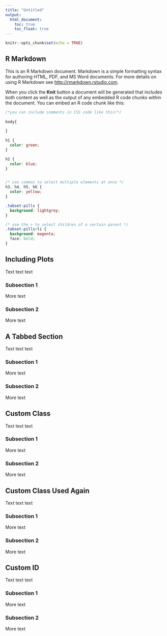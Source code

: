 ```yaml
---
title: "Untitled"
output: 
  html_document:
    toc: true
    toc_float: true
---
```


```r
knitr::opts_chunk$set(echo = TRUE)
```

## R Markdown

This is an R Markdown document. Markdown is a simple formatting syntax for authoring HTML, PDF, and MS Word documents. For more details on using R Markdown see <http://rmarkdown.rstudio.com>.

When you click the **Knit** button a document will be generated that includes both content as well as the output of any embedded R code chunks within the document. You can embed an R code chunk like this:

```css
/*you can include comments in CSS code like this!*/
  
body{
  
}

h1 {
  color: green;
}

h2 {
  color: blue;
}


/* use commas to select multiple elements at once */
h3, h4, h5, h6 {
  color: yellow;
}

.tabset-pills {
  background: lightgrey;
}

/* use the > to select children of a certain parent */
.tabset-pills>li {
  background: magenta;
  face: bold;
}
```

## Including Plots

Text text text

### Subsection 1 

More text

### Subsection 2

More text

## A Tabbed Section {.tabset .tabset-fade .tabset-pills}

Text text text

### Subsection 1

More text

### Subsection 2

More text

## Custom Class {.myclass}

Text text text

### Subsection 1

More text

### Subsection 2

More text

## Custom Class Used Again {.myclass}

Text text text

### Subsection 1

More text

### Subsection 2

More text

## Custom ID {#cool}

Text text text

### Subsection 1

More text

### Subsection 2

More text
